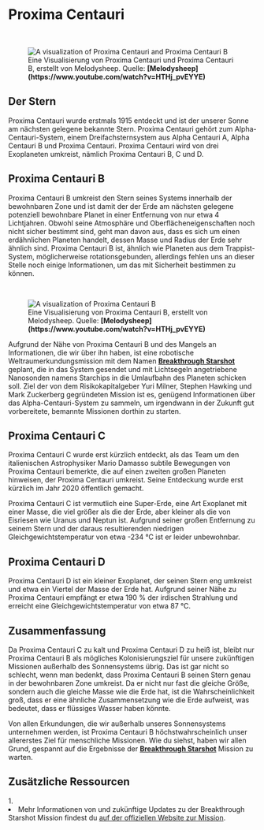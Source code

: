 
# Proxima Centauri

<ReadingTime />
<AudioPlayer ident="proxima" />

<br/>
<figure>
<Image src={require(".//../../../resources/images/melody2.png")} alt="A visualization of Proxima Centauri and Proxima Centauri B" />
<figcaption style={{ color: "rgb(156, 156, 156)", fontSize: "14px", marginTop: "2px" }}>Eine Visualisierung von Proxima Centauri und Proxima Centauri B, erstellt von Melodysheep. Quelle: <strong>[Melodysheep](https://www.youtube.com/watch?v=HTHj_pvEYYE)</strong></figcaption>
</figure>

## Der Stern
Proxima Centauri wurde erstmals 1915 entdeckt und ist der unserer Sonne am nächsten gelegene bekannte Stern. Proxima Centauri gehört zum Alpha-Centauri-System, einem Dreifachsternsystem aus Alpha Centauri A, Alpha Centauri B und Proxima Centauri. Proxima Centauri wird von drei Exoplaneten umkreist, nämlich Proxima Centauri B, C und D.

## Proxima Centauri B
Proxima Centauri B umkreist den Stern seines Systems innerhalb der bewohnbaren Zone und ist damit der der Erde am nächsten gelegene potenziell bewohnbare Planet in einer Entfernung von nur etwa 4 Lichtjahren. Obwohl seine Atmosphäre und Oberflächeneigenschaften noch nicht sicher bestimmt sind, geht man davon aus, dass es sich um einen erdähnlichen Planeten handelt, dessen Masse und Radius der Erde sehr ähnlich sind. Proxima Centauri B ist, ähnlich wie Planeten aus dem Trappist-System, möglicherweise rotationsgebunden, allerdings fehlen uns an dieser Stelle noch einige Informationen, um das mit Sicherheit bestimmen zu können.

<br/>
<figure>
<Image src={require(".//../../../resources/images/proximacentaurib.png")} alt="A visualization of Proxima Centauri B" />
<figcaption style={{ color: "rgb(156, 156, 156)", fontSize: "14px", marginTop: "2px" }}>Eine Visualisierung von Proxima Centauri B, erstellt von Melodysheep. Quelle: <strong>[Melodysheep](https://www.youtube.com/watch?v=HTHj_pvEYYE)</strong></figcaption>
</figure>

Aufgrund der Nähe von Proxima Centauri B und des Mangels an Informationen, die wir über ihn haben, ist eine robotische Weltraumerkundungsmission mit dem Namen <strong>[Breakthrough Starshot](https://breakthroughinitiatives.org/initiative/3)</strong> geplant, die in das System gesendet und mit Lichtsegeln angetriebene Nanosonden namens Starchips in die Umlaufbahn des Planeten schicken soll. Ziel der von dem Risikokapitalgeber Yuri Milner, Stephen Hawking und Mark Zuckerberg gegründeten Mission ist es, genügend Informationen über das Alpha-Centauri-System zu sammeln, um irgendwann in der Zukunft gut vorbereitete, bemannte Missionen dorthin zu starten.

## Proxima Centauri C
Proxima Centauri C wurde erst kürzlich entdeckt, als das Team um den italienischen Astrophysiker Mario Damasso subtile Bewegungen von Proxima Centauri bemerkte, die auf einen zweiten großen Planeten hinweisen, der Proxima Centauri umkreist. Seine Entdeckung wurde erst kürzlich im Jahr 2020 öffentlich gemacht.

Proxima Centauri C ist vermutlich eine Super-Erde, eine Art Exoplanet mit einer Masse, die viel größer als die der Erde, aber kleiner als die von Eisriesen wie Uranus und Neptun ist. Aufgrund seiner großen Entfernung zu seinem Stern und der daraus resultierenden niedrigen Gleichgewichtstemperatur von etwa -234 °C ist er leider unbewohnbar.

## Proxima Centauri D 
Proxima Centauri D ist ein kleiner Exoplanet, der seinen Stern eng umkreist und etwa ein Viertel der Masse der Erde hat. Aufgrund seiner Nähe zu Proxima Centauri empfängt er etwa 190 % der irdischen Strahlung und erreicht eine Gleichgewichtstemperatur von etwa 87 °C.

## Zusammenfassung
Da Proxima Centauri C zu kalt und Proxima Centauri D zu heiß ist, bleibt nur Proxima Centauri B als mögliches Kolonisierungsziel für unsere zukünftigen Missionen außerhalb des Sonnensystems übrig. Das ist gar nicht so schlecht, wenn man bedenkt, dass Proxima Centauri B seinen Stern genau in der bewohnbaren Zone umkreist. Da er nicht nur fast die gleiche Größe, sondern auch die gleiche Masse wie die Erde hat, ist die Wahrscheinlichkeit groß, dass er eine ähnliche Zusammensetzung wie die Erde aufweist, was bedeutet, dass er flüssiges Wasser haben könnte.

Von allen Erkundungen, die wir außerhalb unseres Sonnensystems unternehmen werden, ist Proxima Centauri B höchstwahrscheinlich unser allererstes Ziel für menschliche Missionen. Wie du siehst, haben wir allen Grund, gespannt auf die Ergebnisse der <strong>[Breakthrough Starshot](https://breakthroughinitiatives.org/initiative/3)</strong> Mission zu warten.


<SaveArticleSection article="distant-systems-proxima-centauri"/>

## Zusätzliche Ressourcen
<AdditionalResources>
  <div>
    <span>1. </span><li>Mehr Informationen von und zukünftige Updates zu der Breakthrough Starshot Mission findest du <a href="https://breakthroughinitiatives.org/initiative/3" target="_blank">auf der offiziellen Website zur Mission</a>.</li>
  </div>
</AdditionalResources>


<Analytics />